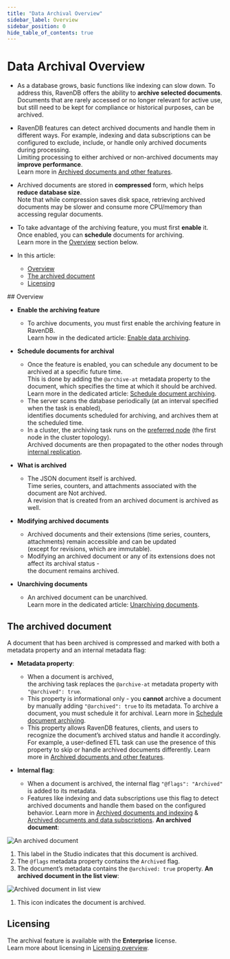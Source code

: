 ```yaml
---
title: "Data Archival Overview"
sidebar_label: Overview
sidebar_position: 0
hide_table_of_contents: true
---
```



# Data Archival Overview
<Admonition type="note" title="Note">

* As a database grows, basic functions like indexing can slow down.
  To address this, RavenDB offers the ability to **archive selected documents**.
  Documents that are rarely accessed or no longer relevant for active use, but still need to be kept for compliance or historical purposes, can be archived. 

* RavenDB features can detect archived documents and handle them in different ways.
  For example, indexing and data subscriptions can be configured to exclude, include, or handle only archived documents during processing.  
  Limiting processing to either archived or non-archived documents may **improve performance**.  
  Learn more in [Archived documents and other features](../data-archival/archived-documents-and-other-features.mdx).

* Archived documents are stored in **compressed** form, which helps **reduce database size**.  
  Note that while compression saves disk space, retrieving archived documents may be slower and consume more CPU/memory than accessing regular documents.

* To take advantage of the archiving feature, you must first **enable** it.  
  Once enabled, you can **schedule** documents for archiving.  
  Learn more in the [Overview](../data-archival/overview.mdx#overview) section below.
* In this article:  
  * [Overview](../data-archival/overview.mdx#overview)  
  * [The archived document](../data-archival/overview.mdx#the-archived-document)  
  * [Licensing](../data-archival/overview.mdx#licensing)

</Admonition>
## Overview

* **Enable the archiving feature**  
  * To archive documents, you must first enable the archiving feature in RavenDB.  
    Learn how in the dedicated article: [Enable data archiving](../data-archival/enable-data-archiving.mdx).

* **Schedule documents for archival**
  * Once the feature is enabled, you can schedule any document to be archived at a specific future time.  
    This is done by adding the `@archive-at` metadata property to the document, which specifies the time at which it should be archived.
    Learn more in the dedicated article: [Schedule document archiving](../data-archival/schedule-document-archiving.mdx).  
  * The server scans the database periodically (at an interval specified when the task is enabled),  
    identifies documents scheduled for archiving, and archives them at the scheduled time.
  * In a cluster, the archiving task runs on the [preferred node](../client-api/configuration/load-balance/overview.mdx#the-preferred-node) (the first node in the cluster topology).  
    Archived documents are then propagated to the other nodes through [internal replication](../server/clustering/replication/replication.mdx#internal-replication).  

* **What is archived**  
  * The JSON document itself is archived.  
    Time series, counters, and attachments associated with the document are Not archived.  
    A revision that is created from an archived document is archived as well.

* **Modifying archived documents**
    * Archived documents and their extensions (time series, counters, attachments) remain accessible and can be updated  
      (except for revisions, which are immutable).
    * Modifying an archived document or any of its extensions does not affect its archival status -  
      the document remains archived.

* **Unarchiving documents**  
  * An archived document can be unarchived.  
    Learn more in the dedicated article: [Unarchiving documents](../data-archival/unarchiving-documents.mdx).  



## The archived document

A document that has been archived is compressed and marked with both a metadata property and an internal metadata flag:

* **Metadata property**:
   * When a document is archived,  
     the archiving task replaces the `@archive-at` metadata property with `"@archived": true`.    
   * This property is informational only - you **cannot** archive a document by manually adding `"@archived": true` to its metadata.
     To archive a document, you must schedule it for archival. Learn more in [Schedule document archiving](../data-archival/schedule-document-archiving.mdx).
   * This property allows RavenDB features, clients, and users to recognize the document’s archived status and handle it accordingly.
     For example, a user-defined ETL task can use the presence of this property to skip or handle archived documents differently.
     Learn more in [Archived documents and other features](../data-archival/archived-documents-and-other-features.mdx).

* **Internal flag**:
  * When a document is archived, the internal flag `"@flags": "Archived"` is added to its metadata.
  * Features like indexing and data subscriptions use this flag to detect archived documents and handle them based on the configured behavior.
    Learn more in [Archived documents and indexing](../data-archival/archived-documents-and-other-features.mdx#archived-documents-and-indexing) & 
    [Archived documents and data subscriptions](../data-archival/archived-documents-and-other-features.mdx#archived-documents-and-subscriptions).
**An archived document**:  

![An archived document](./assets/an-archived-document.png)

1. This label in the Studio indicates that this document is archived.
2. The `@flags` metadata property contains the `Archived` flag.
3. The document’s metadata contains the `@archived: true` property.
**An archived document in the list view**:  

![Archived document in list view](./assets/archived-document-in-list-view.png)

1. This icon indicates the document is archived.



## Licensing

The archival feature is available with the **Enterprise** license.  
Learn more about licensing in [Licensing overview](../start/licensing/licensing-overview.mdx).  




